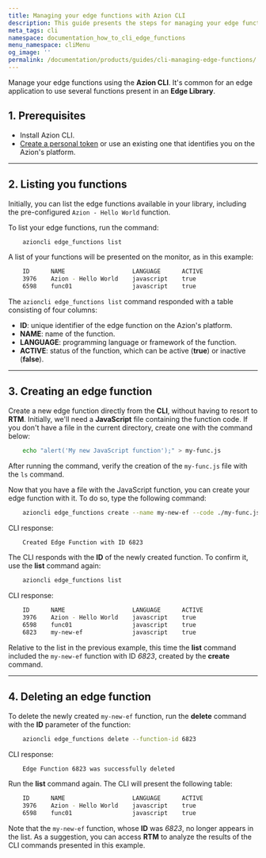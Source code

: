 ```yaml
---
title: Managing your edge functions with Azion CLI
description: This guide presents the steps for managing your edge functions using the Azion CLI commands.
meta_tags: cli
namespace: documentation_how_to_cli_edge_functions
menu_namespace: cliMenu
og_image: ''
permalink: /documentation/products/guides/cli-managing-edge-functions/
---
```


Manage your edge functions using the **Azion CLI**. It's common for an edge application to use several functions present in an **Edge Library**.


## 1. Prerequisites

- Install Azion CLI.
- [Create a personal token](/en/documentation/products/accounts/personal-tokens/) or use an existing one that identifies you on the Azion's platform.

---

## 2. Listing you functions 

Initially, you can list the edge functions available in your library, including the pre-configured `Azion - Hello World` function.

To list your edge functions, run the command:

```bash
    azioncli edge_functions list
```

A list of your functions will be presented on the monitor, as in this example:

```bash
    ID      NAME                   LANGUAGE      ACTIVE
    3976    Azion - Hello World    javascript    true
    6598    func01                 javascript    true
```

The `azioncli edge_functions list` command responded with a table consisting of four columns:

- **ID**: unique identifier of the edge function on the Azion's platform.
- **NAME**: name of the function.
- **LANGUAGE**: programming language or framework of the function.
- **ACTIVE**: status of the function, which can be active (**true**) or inactive (**false**).

---

## 3. Creating an edge function

Create a new edge function directly from the **CLI**, without having to resort to **RTM**. Initially, we'll need a **JavaScript** file containing the function code. If you don't have a file in the current directory, create one with the command below:

```bash
    echo "alert('My new JavaScript function');" > my-func.js
```

After running the command, verify the creation of the `my-func.js` file with the `ls` command.

Now that you have a file with the JavaScript function, you can create your edge function with it. To do so, type the following command:

```bash
    azioncli edge_functions create --name my-new-ef --code ./my-func.js --active true
```

CLI response:

```bash
    Created Edge Function with ID 6823
```

The CLI responds with the **ID** of the newly created function. To confirm it, use the **list** command again:

```bash
    azioncli edge_functions list
```

CLI response:

```bash
    ID      NAME                   LANGUAGE      ACTIVE
    3976    Azion - Hello World    javascript    true
    6598    func01                 javascript    true
    6823    my-new-ef              javascript    true
```

Relative to the list in the previous example, this time the **list** command included the `my-new-ef` function with ID *6823*, created by the **create** command.

---

## 4. Deleting an edge function

To delete the newly created `my-new-ef` function, run the **delete** command with the **ID** parameter of the function:

```bash
    azioncli edge_functions delete --function-id 6823
```

CLI response:

```bash
    Edge Function 6823 was successfully deleted
```

Run the **list** command again. The CLI will present the following table:

```bash
    ID      NAME                   LANGUAGE      ACTIVE
    3976    Azion - Hello World    javascript    true
    6598    func01                 javascript    true
```

Note that the `my-new-ef` function, whose **ID** was *6823*, no longer appears in the list. As a suggestion, you can access **RTM** to analyze the results of the CLI commands presented in this example.
